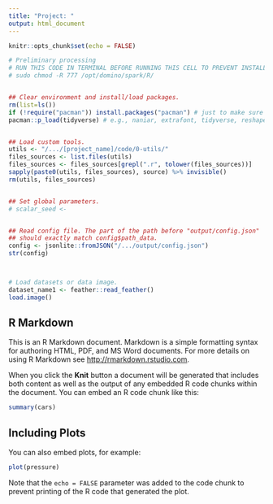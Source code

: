 ```yaml
---
title: "Project: "
output: html_document
---
```



```r
knitr::opts_chunk$set(echo = FALSE)
```

```r
# Preliminary processing
# RUN THIS CODE IN TERMINAL BEFORE RUNNING THIS CELL TO PREVENT INSTALL.PACKAGES() ERRORS:
# sudo chmod -R 777 /opt/domino/spark/R/


## Clear environment and install/load packages.
rm(list=ls())
if (!require("pacman")) install.packages("pacman") # just to make sure "pacman" is installed
pacman::p_load(tidyverse) # e.g., naniar, extrafont, tidyverse, reshape2, janitor, lubridate, jsonlite, arsenal, knitr, feather


## Load custom tools.
utils <- "/.../[project_name]/code/0-utils/"
files_sources <- list.files(utils)
files_sources <- files_sources[grepl(".r", tolower(files_sources))]
sapply(paste0(utils, files_sources), source) %>% invisible()
rm(utils, files_sources)


## Set global parameters.
# scalar_seed <- 


## Read config file. The part of the path before "output/config.json"
## should exactly match config$path_data.
config <- jsonlite::fromJSON("/.../output/config.json")
str(config)



# Load datasets or data image.
dataset_name1 <- feather::read_feather()
load.image()
```

## R Markdown

This is an R Markdown document. Markdown is a simple formatting syntax for authoring HTML, PDF, and MS Word documents. For more details on using R Markdown see <http://rmarkdown.rstudio.com>.

When you click the **Knit** button a document will be generated that includes both content as well as the output of any embedded R code chunks within the document. You can embed an R code chunk like this:

```r
summary(cars)
```

## Including Plots

You can also embed plots, for example:

```r
plot(pressure)
```

Note that the `echo = FALSE` parameter was added to the code chunk to prevent printing of the R code that generated the plot.